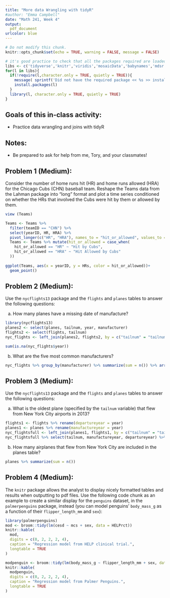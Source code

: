 ```yaml
---
title: "More data Wrangling with tidyR"
#author: "Emma Campbell"
date: "Math 241, Week 4"
output:
  pdf_document
urlcolor: blue
---
```


```r
# Do not modify this chunk.
knitr::opts_chunk$set(echo = TRUE, warning = FALSE, message = FALSE)
```

```r
# it's good practice to check that all the packages required are loaded and installed
libs <- c('tidyverse','knitr','viridis','mosaicData','babynames','mdsr','Lahman','nycflights13')
for(l in libs){
  if(!require(l,character.only = TRUE, quietly = TRUE)){
    message( sprintf('Did not have the required package << %s >> installed. Downloading now ... ',l))
    install.packages(l) 
  }
  library(l, character.only = TRUE, quietly = TRUE)
}
```

## Goals of this in-class activity:

- Practice data wrangling and joins with tidyR

## Notes:

* Be prepared to ask for help from me, Tory, and your classmates!

## Problem 1 (Medium): 
Consider the number of home runs hit (HR) and home runs allowed (HRA) for the Chicago Cubs (CHN) baseball team. Reshape the Teams data from the Lahman package into “long” format and plot a time series conditioned on whether the HRs that involved the Cubs were hit by them or allowed by them.

```r
view (Teams)

Teams <- Teams %>% 
  filter(teamID == "CHN") %>%
  select(yearID, HR, HRA) %>%
  pivot_longer(c("HR", "HRA"), names_to = "hit_or_allowed", values_to = "HRs")
  Teams <- Teams %>% mutate(hit_or_allowed = case_when(
    hit_or_allowed == "HR" ~ "Hit by Cubs",
    hit_or_allowed == "HRA" ~ "Hit Allowed by Cubs"
  ))
  
ggplot(Teams, aes(x = yearID, y = HRs, color = hit_or_allowed))+
  geom_point()
```


## Problem 2 (Medium): 
Use the `nycflights13` package and the `flights` and `planes` tables to answer the following questions:

a. How many planes have a missing date of manufacture?

```r
library(nycflights13)
planes2 <- select(planes, tailnum, year, manufacturer)
flights2 <- select(flights, tailnum)
nyc_flights <- left_join(planes2, flights2, by = c("tailnum" = "tailnum"))

sum(is.na(nyc_flights$year))
```

b. What are the five most common manufacturers?

```r
nyc_flights %>% group_by(manufacturer) %>% summarize(sum = n()) %>% arrange(desc(sum)) %>% head(5)
```

## Problem 3 (Medium): 

Use the `nycflights13` package and the `flights` and `planes` tables to answer the following questions:

a. What is the oldest plane (specified by the `tailnum` variable) that flew from
New York City airports in 2013?
```r
flights1 <- flights %>% rename(departureyear = year)
planes1 <- planes %>% rename(manufactureyear = year)
nyc_flightsfull <- left_join(planes1, flights1, by = c("tailnum" = "tailnum"))
nyc_flightsfull %>% select(tailnum, manufactureyear, departureyear) %>% filter(departureyear == 2013) %>% arrange(manufactureyear) %>% head(1)
```


b. How many airplanes that flew from New York City are included in the
planes table?
```r
planes %>% summarize(sum = n())
```


## Problem 4 (Medium):

The `knitr` package allows the analyst to display nicely formatted tables and results when outputting to pdf files. Use the following code chunk as an example to create a similar display for the `penguins` dataset, in the `palmerpenguins` package, instead (you can model penguins' `body_mass_g` as a function of their `flipper_length_mm` and `sex`):

```r
library(palmerpenguins)
mod <- broom::tidy(lm(cesd ~ mcs + sex, data = HELPrct))
knitr::kable(
  mod,
  digits = c(0, 2, 2, 2, 4),
  caption = "Regression model from HELP clinical trial.",
  longtable = TRUE
)

modpenguin <- broom::tidy(lm(body_mass_g ~ flipper_length_mm + sex, data = penguins))
knitr::kable(
  modpenguin,
  digits = c(0, 2, 2, 2, 4),
  caption = "Regression model from Palmer Penguins.",
  longtable = TRUE
)
```


